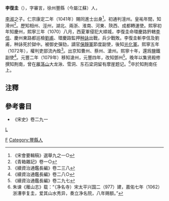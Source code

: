 '''李復圭'''（{{bd|?||?|}}），字審言，徐州豐縣（今屬江蘇）人，

[[李淑|李淑]]之子。仁宗康定二年（1041年）賜同進士出身<ref>《宋會要輯稿》選舉九之一○</ref>。初通判澶州。皇祐年間，知滑州<ref>《青箱雜記》卷一○</ref>。歷知相州、涇州，湖北、兩浙、淮南、河東、陝西、成都轉運使。熙寧初年知慶州，熙寧三年（1070）八月，西夏軍侵犯大順城，李復圭命環慶路鈐轄[[李信|李信]]、慶州東路都巡檢[[劉甫|劉甫]]、環慶路監押[[种詠|种詠]]出戰，兵少戰敗。李復圭斬李信及劉甫，种詠死於獄中。被御史彈劾，謫官[[保靜軍|保靜軍]]節度副使，後知[[光化軍|光化軍]]。熙寧五年（1072年），權判吏部流內銓<ref>《續資治通鑑長編》卷二三八</ref>。出京知曹州、蔡州、滄州。熙寧十年，還爲鹽鐵副使<ref>《續資治通鑑長編》卷二八○</ref>。元豐二年（1079年）移知滄州，元豐四年，改知鄧州<ref>《續資治通鑑長編》卷二九七</ref>。晚年以集贤殿修撰知荆南，曾在[[雁荡山|雁荡山]]大龙湫、雪洞、东石梁洞留有摩崖题记。<ref>朱谏《雁山志》载：“（净名寺）宋太平兴国二（977）建，嘉佑七年（1062）浙漕李复圭，爱其山水秀异，奏立净名院，八年赐额。”</ref>卒於知荆南任上。

== 注釋 ==
{{reflist}}

==  參考書目 ==
*《宋史》卷二九一

[[Category:李姓|F]]
[[category:宋朝政治人物|L]]
[[Category:豐縣人|Category:豐縣人]]